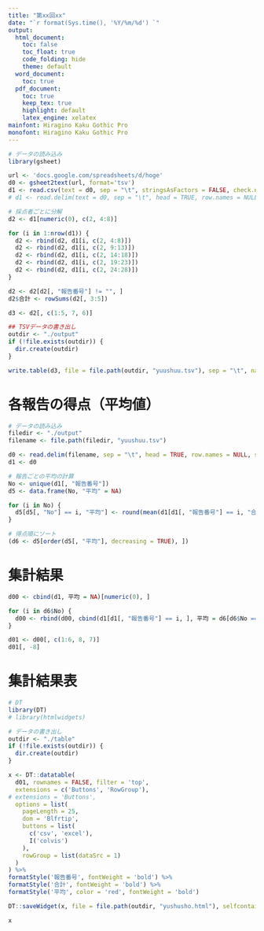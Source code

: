 ```yaml
---
title: "第xx回xx"
date: "`r format(Sys.time(), '%Y/%m/%d') `"
output:
  html_document:
    toc: false
    toc_float: true
    code_folding: hide
    theme: default
  word_document:
    toc: true
  pdf_document:
    toc: true
    keep_tex: true
    highlight: default
    latex_engine: xelatex
mainfont: Hiragino Kaku Gothic Pro
monofont: Hiragino Kaku Gothic Pro
---
```



```r
# データの読み込み
library(gsheet)

url <- 'docs.google.com/spreadsheets/d/hoge'
d0 <- gsheet2text(url, format='tsv')
d1 <- read.csv(text = d0, sep = "\t", stringsAsFactors = FALSE, check.names = FALSE)
# d1 <- read.delim(text = d0, sep = "\t", head = TRUE, row.names = NULL, stringsAsFactors = FALSE, fileEncoding = "UTF-8", check.names = FALSE)

# 採点者ごとに分解
d2 <- d1[numeric(0), c(2, 4:8)]

for (i in 1:nrow(d1)) {
  d2 <- rbind(d2, d1[i, c(2, 4:8)])
  d2 <- rbind(d2, d1[i, c(2, 9:13)])
  d2 <- rbind(d2, d1[i, c(2, 14:18)])
  d2 <- rbind(d2, d1[i, c(2, 19:23)])
  d2 <- rbind(d2, d1[i, c(2, 24:28)])
}

d2 <- d2[d2[, "報告番号"] != "", ]
d2$合計 <- rowSums(d2[, 3:5])

d3 <- d2[, c(1:5, 7, 6)]

## TSVデータの書き出し
outdir <- "./output"
if (!file.exists(outdir)) {
  dir.create(outdir)
}

write.table(d3, file = file.path(outdir, "yuushuu.tsv"), sep = "\t", na = "", row.names = FALSE, col.names = TRUE, fileEncoding = "UTF-8")
```

# 各報告の得点（平均値）

```r
# データの読み込み
filedir <- "./output"
filename <- file.path(filedir, "yuushuu.tsv")

d0 <- read.delim(filename, sep = "\t", head = TRUE, row.names = NULL, stringsAsFactors = FALSE, fileEncoding = "UTF-8", check.names = FALSE)
d1 <- d0

# 報告ごとの平均の計算
No <- unique(d1[, "報告番号"])
d5 <- data.frame(No, "平均" = NA)

for (i in No) {
  d5[d5[, "No"] == i, "平均"] <- round(mean(d1[d1[, "報告番号"] == i, "合計"]), 1)
}

# 得点順にソート
(d6 <- d5[order(d5[, "平均"], decreasing = TRUE), ])
```

# 集計結果

```r
d00 <- cbind(d1, 平均 = NA)[numeric(0), ]

for (i in d6$No) {
  d00 <- rbind(d00, cbind(d1[d1[, "報告番号"] == i, ], 平均 = d6[d6$No == i, "平均"]))
}

d01 <- d00[, c(1:6, 8, 7)]
d01[, -8]
```

# 集計結果表

```r
# DT
library(DT)
# library(htmlwidgets)

# データの書き出し
outdir <- "./table"
if (!file.exists(outdir)) {
  dir.create(outdir)
}

x <- DT::datatable(
  d01, rownames = FALSE, filter = 'top',
  extensions = c('Buttons', 'RowGroup'),
# extensions = 'Buttons',
  options = list(
    pageLength = 25,
    dom = 'Blfrtip',
    buttons = list(
      c('csv', 'excel'),
      I('colvis')
    ),
    rowGroup = list(dataSrc = 1)
  )
) %>%
formatStyle('報告番号', fontWeight = 'bold') %>%
formatStyle('合計', fontWeight = 'bold') %>%
formatStyle('平均', color = 'red', fontWeight = 'bold')

DT::saveWidget(x, file = file.path(outdir, "yushusho.html"), selfcontained = FALSE, libdir = "libs")

x
```
